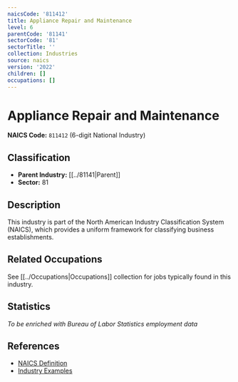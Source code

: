 ```yaml
---
naicsCode: '811412'
title: Appliance Repair and Maintenance
level: 6
parentCode: '81141'
sectorCode: '81'
sectorTitle: ''
collection: Industries
source: naics
version: '2022'
children: []
occupations: []
---
```

# Appliance Repair and Maintenance

**NAICS Code:** `811412` (6-digit National Industry)

## Classification

- **Parent Industry:** [[../81141|Parent]]
- **Sector:** 81

## Description

This industry is part of the North American Industry Classification System (NAICS), which provides a uniform framework for classifying business establishments.

## Related Occupations

See [[../Occupations|Occupations]] collection for jobs typically found in this industry.

## Statistics

*To be enriched with Bureau of Labor Statistics employment data*

## References

- [NAICS Definition](https://www.census.gov/naics/)
- [Industry Examples](https://www.census.gov/naics/2022NAICS/)

